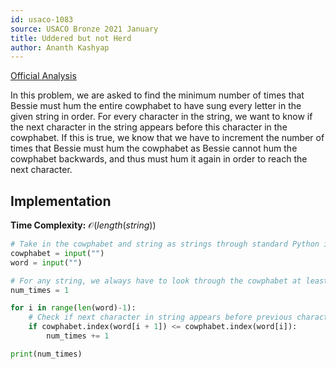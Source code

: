 ```yaml
---
id: usaco-1083
source: USACO Bronze 2021 January
title: Uddered but not Herd
author: Ananth Kashyap
---
```


[Official Analysis](http://www.usaco.org/current/data/sol_prob3_bronze_jan21.html)

In this problem, we are asked to find the minimum number of times that Bessie must
hum the entire cowphabet to have sung every letter in the given string in order.
For every character in the string, we want to know if the next character in the
string appears before this character in the cowphabet. If this is true, we know
that we have to increment the number of times that Bessie must hum the cowphabet
as Bessie cannot hum the cowphabet backwards, and thus must hum it again in order
to reach the next character.

## Implementation

**Time Complexity:** $\mathcal{O}(length(string))$

<LanguageSection>

<PySection>

```python
# Take in the cowphabet and string as strings through standard Python input
cowphabet = input("")
word = input("")

# For any string, we always have to look through the cowphabet at least once.
num_times = 1

for i in range(len(word)-1):
    # Check if next character in string appears before previous character
    if cowphabet.index(word[i + 1]) <= cowphabet.index(word[i]):
        num_times += 1

print(num_times)
```

</PySection>

</LanguageSection>
